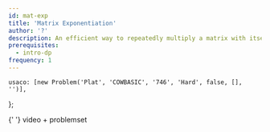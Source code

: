 ```yaml
---
id: mat-exp
title: 'Matrix Exponentiation'
author: '?'
description: An efficient way to repeatedly multiply a matrix with itself.
prerequisites:
  - intro-dp
frequency: 1
---
```



	usaco: [new Problem('Plat', 'COWBASIC', '746', 'Hard', false, [], '')],
};

<Resources>
	<Resouce source="CP2" title="5.9 - Powers of a Square Matrix">
		{' '}
	</Resouce>
	<Resource
		source="CF"
		url="https://codeforces.com/blog/entry/80195"
		title="Errichto - Matrix Exponentiation"
	>
		video + problemset
	</Resource>
</Resources>

<Problems problems={problems.usaco} />
